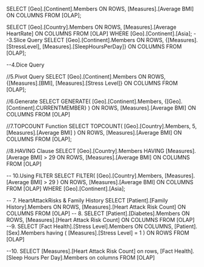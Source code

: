 SELECT 
    [Geo].[Continent].Members ON ROWS, 
    [Measures].[Average BMI] ON COLUMNS
FROM 
    [OLAP];

SELECT 
    [Geo].[Country].Members ON ROWS, 
    [Measures].[Average HeartRate] ON COLUMNS
FROM 
    [OLAP]
WHERE 
    [Geo].[Continent].[Asia];
--3.Slice Query
SELECT 
    [Geo].[Continent].Members ON ROWS, 
    {[Measures].[StressLevel], [Measures].[SleepHoursPerDay]} ON COLUMNS
FROM 
    [OLAP];


--4.Dice Query 


//5.Pivot Query
SELECT 
    [Geo].[Continent].Members ON ROWS, 
    {[Measures].[BMI], [Measures].[Stress Level]} ON COLUMNS
FROM 
    [OLAP];

//6.Generate
SELECT 
    GENERATE(
        [Geo].[Continent].Members, 
        {[Geo].[Continent].CURRENTMEMBER}
    ) ON ROWS, 
    [Measures].[Average BMI] ON COLUMNS
FROM 
    [OLAP]

//7.TOPCOUNT Function
SELECT 
    TOPCOUNT(
        [Geo].[Country].Members, 
        5, 
        [Measures].[Average BMI]
    ) ON ROWS, 
    [Measures].[Average BMI] ON COLUMNS
FROM 
    [OLAP];

//8.HAVING Clause
SELECT 
    [Geo].[Country].Members 
	HAVING [Measures].[Average BMI] > 29 ON ROWS, 
    [Measures].[Average BMI] ON COLUMNS
FROM 
    [OLAP]

 -- 10.Using FILTER
SELECT 
    FILTER(
        [Geo].[Country].Members, 
        [Measures].[Average BMI] > 29
    ) ON ROWS, 
    [Measures].[Average BMI] ON COLUMNS
FROM 
    [OLAP]
WHERE 
    [Geo].[Continent].[Asia];

-- 7. HeartAttackRisks & Family History
SELECT 
    [Patient].[Family History].Members ON ROWS, 
    [Measures].[Heart Attack Risk Count] ON COLUMNS
FROM 
    [OLAP]
-- 8.
SELECT 
    [Patient].[Diabetes].Members ON ROWS, 
    [Measures].[Heart Attack Risk Count] ON COLUMNS
FROM 
    [OLAP]
--9.
SELECT 
    [Fact Health].[Stress Level].Members ON COLUMNS, 
    [Patient].[Sex].Members 
	having (
		[Measures].[Stress Level] = 1
	) ON ROWS
FROM 
    [OLAP]

--10.
SELECT 
    [Measures].[Heart Attack Risk Count] on rows,
	[Fact Health].[Sleep Hours Per Day].Members on columns
FROM 
    [OLAP]